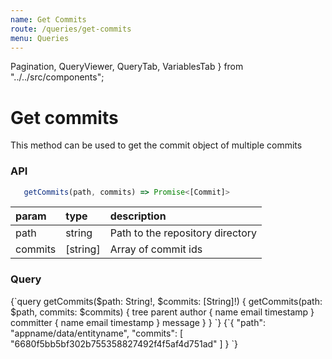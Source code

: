 ```yaml
---
name: Get Commits
route: /queries/get-commits
menu: Queries
---
```


  Pagination,
  QueryViewer,
  QueryTab,
  VariablesTab
} from "../../src/components";

# Get commits

This method can be used to get the commit object of multiple commits

### API

```js
   getCommits(path, commits) => Promise<[Commit]>
```

| param   | type     | description                      |
| :------ | :------- | :------------------------------- |
| path    | string   | Path to the repository directory |
| commits | [string] | Array of commit ids              |

### Query

<QueryViewer>
  <QueryTab>
    {`query getCommits($path: String!, $commits: [String]!) {
   getCommits(path: $path, commits: $commits) {
      tree
      parent
      author {
         name
         email
         timestamp
      }
      committer {
         name
         email
         timestamp
      }
      message
   }
}
`}
  </QueryTab>
  <VariablesTab>
    {`{
  "path": "appname/data/entityname",
  "commits": [
      "6680f5bb5bf302b755358827492f4f5af4d751ad"
    ]
}
`}
  </VariablesTab>
</QueryViewer>
<Pagination
  prev={{ name: "Get Commit", link: "/queries/get-commit" }}
  next={{ name: "Get Commit Log", link: "/queries/get-commit-log" }}
/>
